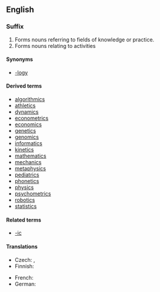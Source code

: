 {{also|ICS}}
==English==

===Suffix===
{{infl|en|suffix|cat=suffixes|sort=ics}}

# Forms nouns referring to fields of knowledge or practice.
# Forms nouns relating to activities

====Synonyms====
* {{sense|study, field of knowlegde}} [[-logy]]

====Derived terms====
{{suffixsee|English}}
* [[algorithmics]]
* [[athletics]]
* [[dynamics]]
* [[econometrics]]
* [[economics]]
* [[genetics]]
* [[genomics]]
* [[informatics]]
* [[kinetics]]
* [[mathematics]]
* [[mechanics]]
* [[metaphysics]]
* [[pediatrics]]
* [[phonetics]]
* [[physics]]
* [[psychometrics]]
* [[robotics]]
* [[statistics]]

====Related terms====
* [[-ic]]

====Translations====
{{trans-top|fields of knowledge or practice}}
* Czech: {{t-|cs|-ika}}, {{t-|cs|-ie}}
* Finnish: {{t|fi|-iikka}}
{{trans-mid}}
* French: {{t+|fr|-ique}}
* German: {{t-|de|-ik}}
{{trans-bottom}}